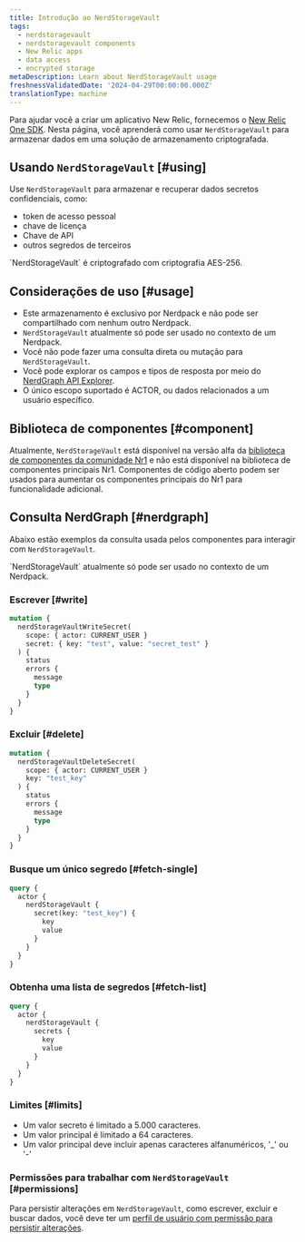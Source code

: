 ```yaml
---
title: Introdução ao NerdStorageVault
tags:
  - nerdstoragevault
  - nerdstoragevault components
  - New Relic apps
  - data access
  - encrypted storage
metaDescription: Learn about NerdStorageVault usage
freshnessValidatedDate: '2024-04-29T00:00:00.000Z'
translationType: machine
---
```


Para ajudar você a criar um aplicativo New Relic, fornecemos o [New Relic One SDK](/docs/new-relic-solutions/build-nr-ui/sdk-component/intro-to-sdk). Nesta página, você aprenderá como usar `NerdStorageVault` para armazenar dados em uma solução de armazenamento criptografada.

## Usando `NerdStorageVault` [#using]

Use `NerdStorageVault` para armazenar e recuperar dados secretos confidenciais, como:

* token de acesso pessoal
* chave de licença
* Chave de API
* outros segredos de terceiros

<Callout variant="tip">
  `NerdStorageVault` é criptografado com criptografia AES-256.
</Callout>

## Considerações de uso [#usage]

* Este armazenamento é exclusivo por Nerdpack e não pode ser compartilhado com nenhum outro Nerdpack.
* `NerdStorageVault` atualmente só pode ser usado no contexto de um Nerdpack.
* Você não pode fazer uma consulta direta ou mutação para `NerdStorageVault`.
* Você pode explorar os campos e tipos de resposta por meio do [NerdGraph API Explorer](https://api.newrelic.com/graphiql).
* O único escopo suportado é ACTOR, ou dados relacionados a um usuário específico.

## Biblioteca de componentes [#component]

Atualmente, `NerdStorageVault` está disponível na versão alfa da [biblioteca de componentes da comunidade Nr1](https://www.npmjs.com/package/@newrelic/nr1-community/v/1.3.0-alpha.5) e não está disponível na biblioteca de componentes principais Nr1. Componentes de código aberto podem ser usados para aumentar os componentes principais do Nr1 para funcionalidade adicional.

## Consulta NerdGraph [#nerdgraph]

Abaixo estão exemplos da consulta usada pelos componentes para interagir com `NerdStorageVault`.

<Callout variant="tip">
  `NerdStorageVault` atualmente só pode ser usado no contexto de um Nerdpack.
</Callout>

### Escrever [#write]

```graphql
mutation {
  nerdStorageVaultWriteSecret(
    scope: { actor: CURRENT_USER }
    secret: { key: "test", value: "secret_test" }
  ) {
    status
    errors {
      message
      type
    }
  }
}
```

### Excluir [#delete]

```graphql
mutation {
  nerdStorageVaultDeleteSecret(
    scope: { actor: CURRENT_USER }
    key: "test_key"
  ) {
    status
    errors {
      message
      type
    }
  }
}
```

### Busque um único segredo [#fetch-single]

```graphql
query {
  actor {
    nerdStorageVault {
      secret(key: "test_key") {
        key
        value
      }
    }
  }
}
```

### Obtenha uma lista de segredos [#fetch-list]

```graphql
query {
  actor {
    nerdStorageVault {
      secrets {
        key
        value
      }
    }
  }
}
```

### Limites [#limits]

* Um valor secreto é limitado a 5.000 caracteres.
* Um valor principal é limitado a 64 caracteres.
* Um valor principal deve incluir apenas caracteres alfanuméricos, '\_' ou '-'

### Permissões para trabalhar com `NerdStorageVault` [#permissions]

Para persistir alterações em `NerdStorageVault`, como escrever, excluir e buscar dados, você deve ter um [perfil de usuário com permissão para persistir alterações](/docs/accounts/original-accounts-billing/original-users-roles/users-roles-original-user-model).